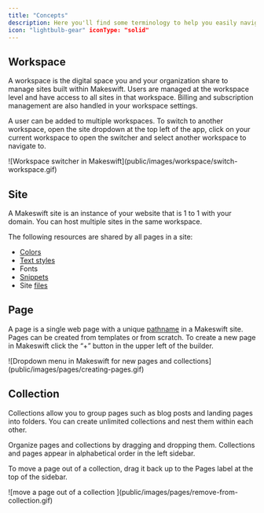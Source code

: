 ```yaml
---
title: "Concepts"
description: Here you'll find some terminology to help you easily navigate Makeswift.
icon: "lightbulb-gear" iconType: "solid"
---
```


## Workspace

A workspace is the digital space you and your organization share to manage sites built within Makeswift. Users are managed at the workspace level and have access to all sites in that workspace. Billing and subscription management are also handled in your workspace settings.

A user can be added to multiple workspaces. To switch to another workspace, open the site dropdown at the top left of the app, click on your current workspace to open the switcher and select another workspace to navigate to.

<Frame>
  ![Workspace switcher in
  Makeswift](public/images/workspace/switch-workspace.gif)
</Frame>

## Site

A Makeswift site is an instance of your website that is 1 to 1 with your domain. You can host multiple sites in the same workspace.

The following resources are shared by all pages in a site:

- [Colors](/product/site/colors)
- [Text styles](/product/site/text-styles)
- Fonts
- [Snippets](/product/site/snippets)
- Site [files](/product/files)

## Page

A page is a single web page with a unique [pathname](/product/page/paths) in a Makeswift site. Pages can be created from templates or from scratch. To create a new page in Makeswift click the “+” button in the upper left of the builder.

<Frame
  caption="You have several
  options for creating a page: page from template, blank page, and collection."
>
  ![Dropdown menu in Makeswift for new pages and
  collections](public/images/pages/creating-pages.gif)
</Frame>

## Collection

Collections allow you to group pages such as blog posts and landing pages into folders. You can create unlimited collections and nest them within each other.

Organize pages and collections by dragging and dropping them. Collections and pages appear in alphabetical order in the left sidebar.

To move a page out of a collection, drag it back up to the Pages label at the top of the sidebar.

<Frame>
  ![move a page out of a collection
  ](public/images/pages/remove-from-collection.gif)
</Frame>
